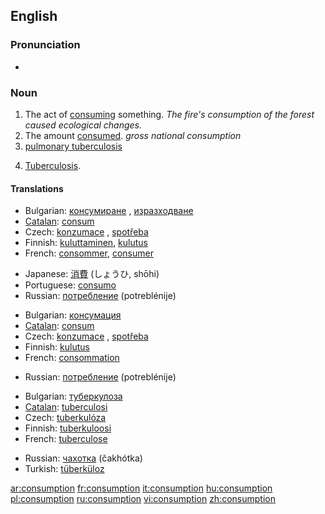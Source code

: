 ==English==

===Pronunciation===
*{{audio|en-us-consumption.ogg|Audio (US)}}

===Noun===
{{en-noun|-}}

# The act of [[consume|consuming]] something.  ''The fire's consumption of the forest caused ecological changes.''
# The amount [[consume|consumed]].  ''gross national consumption''
# [[pulmonary tuberculosis]]
# {{pathology}} {{obsolete}} [[tuberculosis|Tuberculosis]].

====Translations====
{{top|the act of consuming something}}
*Bulgarian: [[консумиране]] {{f}}, [[изразходване]] {{n}}
*[[Catalan]]: [[consum]] {{m}}
*Czech: [[konzumace]] {{f}}, [[spotřeba]] {{f}}
*Finnish: [[kuluttaminen]], [[kulutus]]
*French: [[consommer]], [[consumer]]
{{mid}}
*Japanese: [[消費]] (しょうひ, shōhi)
*Portuguese: [[consumo]] {{m}}
*Russian: [[потребление]] (potreblénije) {{n}}
{{bottom}}

{{top|the amount consumed}}
*Bulgarian: [[консумация]] {{f}}
*[[Catalan]]: [[consum]] {{m}}
*Czech: [[konzumace]] {{f}}, [[spotřeba]] {{f}}
*Finnish: [[kulutus]]
*French: [[consommation]] {{f}}
{{mid}}
*Russian: [[потребление]] (potreblénije) {{n}}
{{bottom}}

{{top|tuberculosis}}
*Bulgarian: [[туберкулоза]] {{f}}
*[[Catalan]]: [[tuberculosi]]
*Czech: [[tuberkulóza]] {{f}}
*Finnish: [[tuberkuloosi]]
*French: [[tuberculose]] {{f}}
{{mid}}
*Russian: [[чахотка]] (čakhótka) {{f}}
*Turkish: [[tüberküloz]]
{{bottom}}

[[ar:consumption]]
[[fr:consumption]]
[[it:consumption]]
[[hu:consumption]]
[[pl:consumption]]
[[ru:consumption]]
[[vi:consumption]]
[[zh:consumption]]